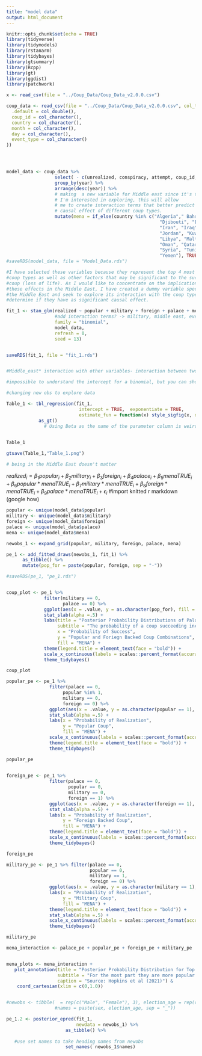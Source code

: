 ```yaml
---
title: "model data"
output: html_document
---
```


```r
knitr::opts_chunk$set(echo = TRUE)
library(tidyverse)
library(tidymodels)
library(rstanarm)
library(tidybayes)
library(gtsummary)
library(Rcpp)
library(gt)
library(ggdist)
library(patchwork)
```


```r
x <- read_csv(file = "../Coup_Data/Coup_Data_v2.0.0.csv")
```






```r

coup_data <- read_csv(file = "../Coup_Data/Coup_Data_v2.0.0.csv", col_types = cols(
  .default = col_double(),
  coup_id = col_character(),
  country = col_character(),
  month = col_character(),
  day = col_character(),
  event_type = col_character()
))




model_data <- coup_data %>% 
                  select( - c(unrealized, conspiracy, attempt, coup_id, day, noharm)) %>%
                  group_by(year) %>% 
                  arrange(desc(year)) %>% 
                  # making  a new variable for Middle east since it's the region
                  # I'm interested in exploring, this will allow
                  # me to create interaction terms that better predict the
                  # causal effect of different coup types.
                  mutate(mena = if_else(country %in% c("Algeria"," Bahrain", 
                                                         "Djibouti", "Egypt", 
                                                         "Iran", "Iraq", "Israel", 
                                                         "Jordan", "Kuwait", "Lebanon",
                                                         "Libya", "Malta", "Morocco",
                                                         "Oman", "Qatar", "Saudi Arabia", 
                                                         "Syria", "Tunisia", "United Arab Emirates",
                                                         "Yemen"), TRUE, FALSE))
#saveRDS(model_data, file = "Model_Data.rds")
```

```r

#I have selected these variables because they represent the top 4 most common
#coup types as well as other factors that may be significant to the success of a
#coup (loss of life). As I would like to concentrate on the implications of
#these effects in the Middle East, I have created a dummy variable specific to
#the Middle East and seek to explore its interaction with the coup types to
#determine if they have as significant causal effect.

fit_1 <- stan_glm(realized ~ popular + military + foreign + palace + mena + mena*popular + mena*military +  mena*foreign + mena*palace,
                  #add interaction terms? -> military, middle east, event_type, military*middle east?
                  family = "binomial",
                  model_data,
                  refresh = 0,
                  seed = 13)


saveRDS(fit_1, file = "fit_1.rds")


#Middle_east* interaction with other variables- interaction between two terms that matter - one model that captures the complete reality 

#impossible to understand the intercept for a binomial, but you can show that event_type is significant -> create posterior plot -> explore with different newobs 

#changing new obs to explore data
```




```r
Table_1 <- tbl_regression(fit_1, 
                           intercept = TRUE,  exponentiate = TRUE,
                           estimate_fun = function(x) style_sigfig(x, digits = 4)) %>%
            as_gt()
              # Using Beta as the name of the parameter column is weird.
              

Table_1

gtsave(Table_1,"Table_1.png")

# being in the Middle East doesn't matter

```


$realized_{i} =  \beta_1 popular_{i} + \beta_2 military_{i} +  \beta_3 foreign_{i} + \beta_4 palace_{i} + \beta_5 menaTRUE_{i} + \beta_6 popular*menaTRUE_{i} + \beta_7 military*menaTRUE_{i}  + \beta_8 foreign*menaTRUE_{i} +  \beta_9 palace*menaTRUE_{i} + \epsilon_{i}$ 
#import knitted r markdown (google how)

```r
popular <- unique(model_data$popular)
military <- unique(model_data$military)
foreign <- unique(model_data$foreign)
palace <- unique(model_data$palace)
mena <- unique(model_data$mena)

newobs_1 <- expand_grid(popular, military, foreign, palace, mena) 

pe_1 <- add_fitted_draws(newobs_1, fit_1) %>% 
      as_tibble() %>% 
      mutate(pop_for = paste(popular, foreign, sep = "-"))

#saveRDS(pe_1, "pe_1.rds")


coup_plot <- pe_1 %>% 
              filter(military == 0,
                     palace == 0) %>% 
              ggplot(aes(x = .value, y = as.character(pop_for), fill = mena)) +
              stat_slab(alpha =.5) +
              labs(title = "Posterior Probability Distributions of Palace and Foreign Backed Coups",
                   subtitle = "The probability of a coup succeeding increases with popular resistance",
                   x = "Probability of Success",
                   y = "Popular and Foriegn Backed Coup Combinations",
                   fill = "MENA") +
              theme(legend.title = element_text(face = "bold")) +
              scale_x_continuous(labels = scales::percent_format(accuracy = 1)) +
              theme_tidybayes() 

coup_plot
```

```r

popular_pe <- pe_1 %>% 
                filter(palace == 0,
                     popular %in% 1,
                     military == 0,
                     foreign == 0) %>% 
                ggplot(aes(x = .value, y = as.character(popular == 1), fill = mena)) +
                stat_slab(alpha =.5) +
                labs(x = "Probability of Realization",
                     y = "Popular Coup",
                     fill = "MENA") +
                scale_x_continuous(labels = scales::percent_format(accuracy = 1)) +
                theme(legend.title = element_text(face = "bold")) +
                theme_tidybayes()

popular_pe
 
```

```r
foreign_pe <- pe_1 %>% 
                filter(palace == 0,
                       popular == 0,
                       military == 0,
                       foreign == 1) %>% 
                ggplot(aes(x = .value, y = as.character(foreign == 1), fill = mena)) +
                stat_slab(alpha =.5) +
                labs(x = "Probability of Realization",
                     y = "Foreign Backed Coup",
                     fill = "MENA") +
                theme(legend.title = element_text(face = "bold")) +
                scale_x_continuous(labels = scales::percent_format(accuracy = 1)) +
                theme_tidybayes()

foreign_pe
```

```r
military_pe <- pe_1 %>% filter(palace == 0,
                               popular == 0,
                               military == 1,
                               foreign == 0) %>% 
                ggplot(aes(x = .value, y = as.character(military == 1), fill = mena)) +
                labs(x = "Probability of Realization",
                     y = "Military Coup",
                     fill = "MENA") +
                theme(legend.title = element_text(face = "bold")) +
                stat_slab(alpha =.5) +
                scale_x_continuous(labels = scales::percent_format(accuracy = 1)) +
                theme_tidybayes()

military_pe
```

```r

mena_interaction <- palace_pe + popular_pe + foreign_pe + military_pe


mena_plots <- mena_interaction +
   plot_annotation(title = "Posterior Probability Distribution for Top 4 Coup Types in MENA",
                   subtitle = "For the most part they are more popular outside of the MENA",
                   caption = "Source: Hopkins et al (2021)") &
    coord_cartesian(xlim = c(0,1.0)) 



```


```r

#newobs <- tibble(  = rep(c("Male", "Female"), 3), election_age = rep(c(30, 45, 60), 2),
                  #names = paste(sex, election_age, sep = "_"))

pe_1.2 <- posterior_epred(fit_1,
                          newdata = newobs_1) %>% 
                      as_tibble() %>% 
   
   #use set names to take heading names from newobs
                      set_names( newobs_1$names)
```

